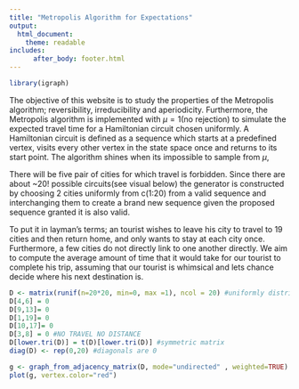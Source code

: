 ```yaml
---
title: "Metropolis Algorithm for Expectations"
output: 
  html_document:
    theme: readable
includes:
      after_body: footer.html
---
```


```r
library(igraph)

```
The objective of this website is to study the properties of the Metropolis algorithm; reversibility, irreducibility and aperiodicity. Furthermore, the Metropolis algorithm is implemented with $\mu=1$(no rejection) to simulate the expected travel time for a Hamiltonian circuit chosen uniformly. A Hamiltonian circuit is defined as a sequence which starts at a predefined vertex, visits every other vertex in the state space once and returns to its start point. The algorithm shines when its impossible to sample from $\mu$,


There will be five pair of cities for which travel is forbidden. Since there are about ~$20!$ possible circuits(see visual below) the generator is constructed by choosing 2 cities uniformly from c(1:20) from a valid sequence and interchanging them to create a brand new sequence given the proposed sequence granted it is also valid.  

To put it in layman's terms; an tourist wishes to leave his city to travel to 19 cities and then return home, and only wants to stay at each city once. Furthermore, a few cities do not directly link to one another directly. We aim to compute the average amount of time that it would take for our tourist to complete his trip, assuming that our tourist is whimsical and lets chance decide where his next destination is.    

```r
D <- matrix(runif(n=20*20, min=0, max =1), ncol = 20) #uniformly distributed distance matrix
D[4,6] = 0
D[9,13]= 0
D[1,19]= 0 
D[10,17]= 0  
D[3,8] = 0 #NO TRAVEL NO DISTANCE
D[lower.tri(D)] = t(D)[lower.tri(D)] #symmetric matrix
diag(D) <- rep(0,20) #diagonals are 0

g <- graph_from_adjacency_matrix(D, mode="undirected" , weighted=TRUE)
plot(g, vertex.color="red")

```


